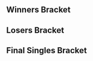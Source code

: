 {{DISPLAYTITLE:Combo Breaker 2015: ''Melee'' Singles Bracket}}{{SetGame|melee}}
{{tabs static
|name1=Overview
|link1=Combo Breaker/2015/Melee
|name2=Singles Pools
|link2=Combo Breaker/2015/Melee/Singles Pools
|name3=Singles Bracket
|link3=Combo Breaker/2015/Melee/Singles Bracket
|name4=Doubles Bracket
|link4=Combo Breaker/2015/Melee/Doubles Bracket
|This=3
}}<!-- Generated with http://tournament-nub.rhcloud.com/toliquipedia name=s8l6ehki -->

==Winners Bracket==
{{16DEWBracketA2
|r1m1p1=Duck |r1m1p1flag=us |r1m1p1score=1 |r1m1win=1
|r1m1p2=@teh_blazerer |r1m1p2flag=us |r1m1p2score=0

|r1m2p1=Vro |r1m2p1flag=us |r1m2p1score=1 |r1m2win=1
|r1m2p2=Mundungu |r1m2p2flag=us |r1m2p2score=0

|r1m3p1=DJ Nintendo |r1m3p1flag=us |r1m3p1score=1 |r1m3win=1
|r1m3p2=Cheato |r1m3p2flag= |r1m3p2score=0

|r1m4p1=Dart! |r1m4p1flag=us |r1m4p1score=1 |r1m4win=1
|r1m4p2=N64 |r1m4p2flag= |r1m4p2score=0

|r1m5p1=Darkrain |r1m5p1flag=us |r1m5p1score=1 |r1m5win=1
|r1m5p2=EXP Scythe |r1m5p2flag=us |r1m5p2score=0

|r1m6p1=Frootloop |r1m6p1flag=us |r1m6p1score=1 |r1m6win=1
|r1m6p2=Cosmo |r1m6p2flag=us |r1m6p2score=0

|r1m7p1=Juggleguy |r1m7p1flag=us |r1m7p1score=1 |r1m7win=1
|r1m7p2=Secret ORLY |r1m7p2flag=us |r1m7p2score=0

|r1m8p1=The Moon |r1m8p1flag=us |r1m8p1score=1 |r1m8win=1
|r1m8p2=Sago |r1m8p2flag=us |r1m8p2score=0

|r2m1p1=Duck |r2m1p1flag=us |r2m1p1score=2 |r2m1win=1
|r2m1p2=Vro |r2m1p2flag=us |r2m1p2score=0

|r2m2p1=DJ Nintendo |r2m2p1flag=us |r2m2p1score=2 |r2m2win=1
|r2m2p2=Dart! |r2m2p2flag=us |r2m2p2score=0

|r2m3p1=Darkrain |r2m3p1flag=us |r2m3p1score=0 |r2m3win=2
|r2m3p2=Frootloop |r2m3p2flag=us |r2m3p2score=2

|r2m4p1=Juggleguy |r2m4p1flag=us |r2m4p1score=0 |r2m4win=2
|r2m4p2=The Moon |r2m4p2flag=us |r2m4p2score=2

|r3m1p1=Duck |r3m1p1flag=us |r3m1p1score=0 |r3m1win=2
|r3m1p2=DJ Nintendo |r3m1p2flag=us |r3m1p2score=2

|r3m2p1=Frootloop |r3m2p1flag=us |r3m2p1score=1 |r3m2win=2
|r3m2p2=The Moon |r3m2p2flag=us |r3m2p2score=2
}}
==Losers Bracket==
{{16DELBracketSmwA
|tourneylink=Combo Breaker/2015/Melee
|tourneyname=Combo Breaker 2015
|l1placement=13-16
|l2placement=9-12
|l3placement=7-8
|l4placement=5-6
|l1m1p1=@teh_blazerer |l1m1p1flag=us |l1m1p1score=0 |l1m1win=2
|l1m1p2=Mundungu |l1m1p2flag=us |l1m1p2score=2

|l1m2p1=Cheato |l1m2p1flag= |l1m2p1score=1 |l1m2win=2
|l1m2p2=N64 |l1m2p2flag= |l1m2p2score=2

|l1m3p1=EXP Scythe |l1m3p1flag=us |l1m3p1score=2 |l1m3win=1
|l1m3p2=Cosmo |l1m3p2flag=us |l1m3p2score=0

|l1m4p1=Secret ORLY |l1m4p1flag=us |l1m4p1score=2 |l1m4win=1
|l1m4p2=Sago |l1m4p2flag=us |l1m4p2score=0

|l2m1p1=Juggleguy |l2m1p1flag=us |l2m1p1score=2 |l2m1win=1
|l2m1p2=Mundungu |l2m1p2flag=us |l2m1p2score=0

|l2m2p1=Darkrain |l2m2p1flag=us |l2m2p1score=2 |l2m2win=1
|l2m2p2=N64 |l2m2p2flag= |l2m2p2score=0

|l2m3p1=Dart! |l2m3p1flag=us |l2m3p1score=2 |l2m3win=1
|l2m3p2=EXP Scythe |l2m3p2flag=us |l2m3p2score=0

|l2m4p1=Vro |l2m4p1flag=us |l2m4p1score=2 |l2m4win=1
|l2m4p2=Secret ORLY |l2m4p2flag=us |l2m4p2score=1

|l3m1p1=Juggleguy |l3m1p1flag=us |l3m1p1score=0 |l3m1win=2
|l3m1p2=Darkrain |l3m1p2flag=us |l3m1p2score=2

|l3m2p1=Dart! |l3m2p1flag=us |l3m2p1score=2 |l3m2win=1
|l3m2p2=Vro |l3m2p2flag=us |l3m2p2score=1

|l4m1p1=Duck |l4m1p1flag=us |l4m1p1score=2 |l4m1win=1
|l4m1p2=Darkrain |l4m1p2flag=us |l4m1p2score=1

|l4m2p1=Frootloop |l4m2p1flag=us |l4m2p1score=1 |l4m2win=2
|l4m2p2=Dart! |l4m2p2flag=us |l4m2p2score=2
}}
<onlyinclude>
==Final Singles Bracket==
{{DEFinalSmwBracket
|tourneylink=Combo Breaker/2015/Melee
|tourneyname=Combo Breaker 2015
|l1placement=4
|r2placement=3
|r3loserplacement=2
|r3winnerplacement=1
|export_score=true
|column-width=207
|column-width-finals=278

<!-- FROM WINNERS -->
|r1m1p1=DJ Nintendo |r1m1p1flag=us |r1m1p1score=3 |r1m1win=1
|r1m1p2=The Moon |r1m1p2flag=us |r1m1p2score=2
|r1m1p1char1=fox |r1m1p2char1=marth |r1m1p1stock1=2 |r1m1p2stock1=0 |r1m1win1=1 |r1m1stage1=Battlefield
|r1m1p1char2=fox |r1m1p2char2=marth |r1m1p1stock2=0 |r1m1p2stock2=3 |r1m1win2=2 |r1m1stage2=Battlefield
|r1m1p1char3=fox |r1m1p2char3=marth |r1m1p1stock3=2 |r1m1p2stock3=0 |r1m1win3=1 |r1m1stage3=Battlefield
|r1m1p1char4=fox |r1m1p2char4=marth |r1m1p1stock4=0 |r1m1p2stock4=1 |r1m1win4=2 |r1m1stage4=Battlefield
|r1m1p1char5=fox |r1m1p2char5=marth |r1m1p1stock5=3 |r1m1p2stock5=0 |r1m1win5=1 |r1m1stage5=Battlefield
|r1m1date=
|r1m1details={{BracketMatchDetails|reddit=|comment=|vod=}}

<!-- FROM LOSERS -->
|l1m1p1=Duck |l1m1p1flag=us |l1m1p1score=3 |l1m1win=1
|l1m1p2=Dart! |l1m1p2flag=us |l1m1p2score=2
|l1m1p1char1=samus |l1m1p2char1=marth |l1m1p1stock1=2 |l1m1p2stock1=0 |l1m1win1=1 |l1m1stage1=Battlefield
|l1m1p1char2=samus |l1m1p2char2=marth |l1m1p1stock2=1 |l1m1p2stock2=0 |l1m1win2=1 |l1m1stage2=Yoshi's Story
|l1m1p1char3=samus |l1m1p2char3=marth |l1m1p1stock3=0 |l1m1p2stock3=1 |l1m1win3=2 |l1m1stage3=Battlefield
|l1m1p1char4=samus |l1m1p2char4=marth |l1m1p1stock4=2 |l1m1p2stock4=0 |l1m1win4=1 |l1m1stage4=Dream Land
|l1m1date=
|l1m1details={{BracketMatchDetails|reddit=|comment=|vod=https://www.youtube.com/watch?v=CYbOJmryOtY}}

<!-- LOSERS FINALS -->
|r2m1p1=The Moon |r2m1p1flag=us |r2m1p1score=2 |r2m1win=2
|r2m1p2=Duck |r2m1p2flag=us |r2m1p2score=3
|r2m1p1char1=marth |r2m1p2char1=samus |r2m1p1stock1=2 |r2m1p2stock1=0 |r2m1win1=1 |r2m1stage1=Battlefield
|r2m1p1char2=marth |r2m1p2char2=samus |r2m1p1stock2=1 |r2m1p2stock2=0 |r2m1win2=1 |r2m1stage2=Dream Land
|r2m1p1char3=marth |r2m1p2char3=samus |r2m1p1stock3=0 |r2m1p2stock3=1 |r2m1win3=2 |r2m1stage3=Dream Land
|r2m1p1char4=marth |r2m1p2char4=samus |r2m1p1stock4=0 |r2m1p2stock4=1 |r2m1win4=2 |r2m1stage4=Yoshi's Story
|r2m1p1char5=marth |r2m1p2char5=samus |r2m1p1stock5=0 |r2m1p2stock5=2 |r2m1win5=2 |r2m1stage5=Yoshi's Story
|r2m1date=
|r2m1details={{BracketMatchDetails|reddit=|comment=|vod=https://www.youtube.com/watch?v=sm9EHIphgmI}}

<!-- GRAND FINALS -->
|r3m1p1=DJ Nintendo |r3m1p1flag=us |r3m1p1score=1 |r3m2p1score=3 |r3m1win=1
|r3m1p2=Duck |r3m1p2flag=us |r3m1p2score=3 |r3m2p2score=2
|r3m1p1char1=fox |r3m1p2char1=samus |r3m1p1stock1=0 |r3m1p2stock1=2 |r3m1win1=2 |r3m1stage1=Battlefield
|r3m1p1char2=fox |r3m1p2char2=samus |r3m1p1stock2=1 |r3m1p2stock2=0 |r3m1win2=1 |r3m1stage2=Yoshi's Story
|r3m1p1char3=fox |r3m1p2char3=samus |r3m1p1stock3=0 |r3m1p2stock3=1 |r3m1win3=2 |r3m1stage3=Fountain of Dreams
|r3m1p1char4=fox |r3m1p2char4=samus |r3m1p1stock4=0 |r3m1p2stock4=2 |r3m1win4=2 |r3m1stage4=Pokémon Stadium

|r3m2p1char1=fox |r3m2p2char1=samus |r3m2p1stock1=1 |r3m2p2stock1=0 |r3m2win1=1 |r3m2stage1=Battlefield
|r3m2p1char2=fox |r3m2p2char2=samus |r3m2p1stock2=0 |r3m2p2stock2=2 |r3m2win2=2 |r3m2stage2=Fountain of Dreams
|r3m2p1char3=fox |r3m2p2char3=samus |r3m2p1stock3=1 |r3m2p2stock3=0 |r3m2win3=1 |r3m2stage3=Pokémon Stadium
|r3m2p1char4=fox |r3m2p2char4=samus |r3m2p1stock4=0 |r3m2p2stock4=2 |r3m2win4=2 |r3m2stage4=Battlefield
|r3m2p1char5=fox |r3m2p2char5=samus |r3m2p1stock5=1 |r3m2p2stock5=0 |r3m2win5=1 |r3m2stage5=Yoshi's Story
|r3m1date=
|r3m1details={{BracketMatchDetails|reddit=|comment=|vod=https://www.youtube.com/watch?v=xuWecXTQsbA|vod2=https://www.youtube.com/watch?v=TMJOLctTMSg}}
}}
</onlyinclude>
